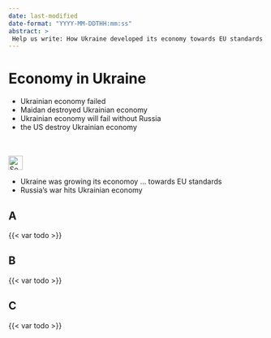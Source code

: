 ```yaml
---
date: last-modified
date-format: "YYYY-MM-DDTHH:mm:ss"
abstract: > 
 Help us write: How Ukraine developed its economy towards EU standards and leads Europe's defense industry with regard to drone production. 
---
```


# Economy in Ukraine {#sec-economy-ukraine}

::: {.callout-caution title="Myth"}
- Ukrainian economy failed
- Maidan destroyed Ukrainian economy
- Ukrainian economy will fail without Russia
- the US destroy Ukrainian economy

[<br></br>![Search for topic in EUvsDisinfo](../all_common_img/EUvsDisinfo_400x240.jpg){height=2em}](https://euvsdisinfo.eu/disinformation-cases/?text=(economy%7Cinflation) ukraine&sort=relevance)
:::

::: {.callout-tip title="Truth"}
- Ukraine was growing its economoy ... towards EU standards
- Russia's war hits Ukrainian economy
:::

## A

{{< var todo >}}

## B

{{< var todo >}}

## C

{{< var todo >}}


